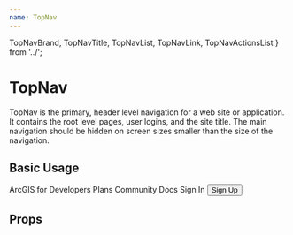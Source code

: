 ```yaml
---
name: TopNav
---
```




  TopNavBrand,
  TopNavTitle,
  TopNavList,
  TopNavLink,
  TopNavActionsList
} from '../';

# TopNav

TopNav is the primary, header level navigation for a web site or application. It
contains the root level pages, user logins, and the site title. The main
navigation should be hidden on screen sizes smaller than the size of the
navigation.

## Basic Usage

<Playground>
  <div>
    <GuideExample>
      <TopNav>
        <TopNavBrand href="#" src={EsriLogo} />
        <TopNavTitle href="#">ArcGIS for Developers</TopNavTitle>
        <TopNavList>
          <TopNavLink href="#" active>
            Plans
          </TopNavLink>
          <TopNavLink href="#">Community</TopNavLink>
          <TopNavLink href="#">Docs</TopNavLink>
        </TopNavList>
        <TopNavActionsList>
          <TopNavLink href="#">Sign In</TopNavLink>
          <Button clear>Sign Up</Button>
        </TopNavActionsList>
      </TopNav>
    </GuideExample>
  </div>
</Playground>

## Props

<PropsTable of={TopNav} />
